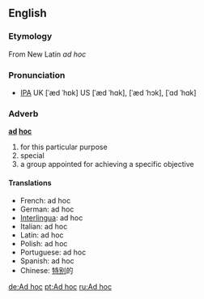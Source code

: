 == English ==
===Etymology===
From New Latin ''ad hoc''

===Pronunciation===
* [[IPA]] UK [ˈæd ˈhɒk] US [ˈæd ˈhɑk], [ˈæd ˈhɔk], [ˈɑd ˈhɑk]

===Adverb===
'''[[ad]] [[hoc]]'''

# for this particular purpose
# special
# a group appointed for achieving a specific objective

==== Translations ====
*French: ad hoc 
*German: ad hoc 
*[[Interlingua]]: ad hoc 
*Italian: ad hoc
*Latin: ad hoc
*Polish: ad hoc
*Portuguese: ad hoc
*Spanish: ad hoc
*Chinese: [[特别]]的

[[de:Ad hoc]]
[[pt:Ad hoc]]
[[ru:Ad hoc]]